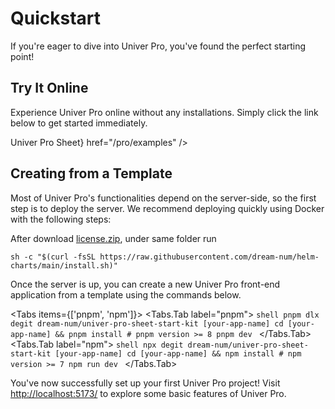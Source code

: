 
# Quickstart

If you're eager to dive into Univer Pro, you've found the perfect starting point!

## Try It Online

Experience Univer Pro online without any installations. Simply click the link below to get started immediately.

<Cards>
  <Card
    icon="📊"
    title={<span className="">Univer Pro Sheet</span>}
    href="/pro/examples"
  />
</Cards>

## Creating from a Template

Most of Univer Pro's functionalities depend on the server-side, so the first step is to deploy the server. We recommend deploying quickly using Docker with the following steps:

After download [license.zip](https://univer.ai/pro/license), under same folder run
```shell
sh -c "$(curl -fsSL https://raw.githubusercontent.com/dream-num/helm-charts/main/install.sh)"
```

Once the server is up, you can create a new Univer Pro front-end application from a template using the commands below.

<Tabs items={['pnpm', 'npm']}>
  <Tabs.Tab label="pnpm">
    ```shell
    pnpm dlx degit dream-num/univer-pro-sheet-start-kit [your-app-name]
    cd [your-app-name] && pnpm install # pnpm version >= 8
    pnpm dev
    ```
  </Tabs.Tab>
  <Tabs.Tab label="npm">
    ```shell
    npx degit dream-num/univer-pro-sheet-start-kit [your-app-name]
    cd [your-app-name] && npm install # npm version >= 7
    npm run dev
    ```
  </Tabs.Tab>
</Tabs>

You've now successfully set up your first Univer Pro project! Visit [http://localhost:5173/](http://localhost:5173/) to explore some basic features of Univer Pro.
